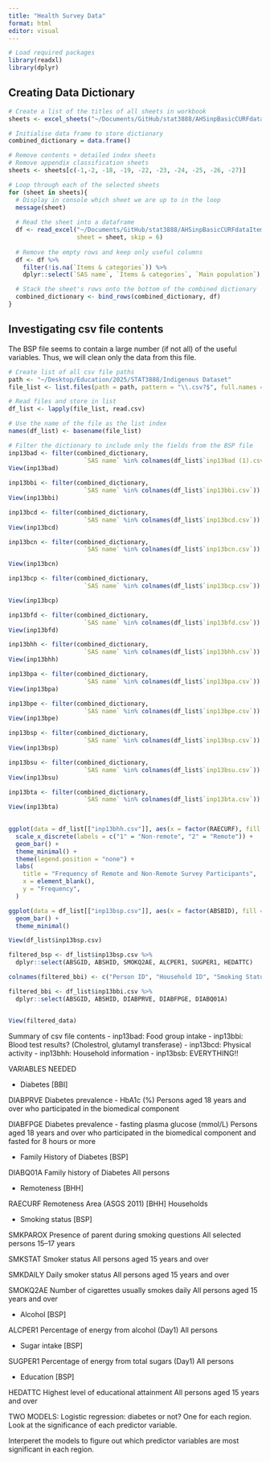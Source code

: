 ```yaml
---
title: "Health Survey Data"
format: html
editor: visual
---
```


```r
# Load required packages
library(readxl)
library(dplyr)
```

## Creating Data Dictionary

```r
# Create a list of the titles of all sheets in workbook
sheets <- excel_sheets("~/Documents/GitHub/stat3888/AHSinpBasicCURFdataItemList-2.xls")

# Initialise data frame to store dictionary
combined_dictionary = data.frame()

# Remove contents + detailed index sheets
# Remove appendix classification sheets
sheets <- sheets[c(-1,-2, -18, -19, -22, -23, -24, -25, -26, -27)] 

# Loop through each of the selected sheets
for (sheet in sheets){
  # Display in console which sheet we are up to in the loop
  message(sheet)
  
  # Read the sheet into a dataframe
  df <- read_excel("~/Documents/GitHub/stat3888/AHSinpBasicCURFdataItemList-2.xls",
                   sheet = sheet, skip = 6)
  
  # Remove the empty rows and keep only useful columns
  df <- df %>%
    filter(!is.na(`Items & categories`)) %>%
    dplyr::select(`SAS name`, `Items & categories`, `Main population`)

  # Stack the sheet's rows onto the bottom of the combined dictionary
  combined_dictionary <- bind_rows(combined_dictionary, df)
}

```

## Investigating csv file contents

The BSP file seems to contain a large number (if not all) of the useful variables. Thus, we will clean only the data from this file.

```r
# Create list of all csv file paths
path <- "~/Desktop/Education/2025/STAT3888/Indigenous Dataset"
file_list <- list.files(path = path, pattern = "\\.csv?$", full.names = TRUE)

# Read files and store in list
df_list <- lapply(file_list, read.csv)

# Use the name of the file as the list index
names(df_list) <- basename(file_list)

# Filter the dictionary to include only the fields from the BSP file
inp13bad <- filter(combined_dictionary, 
                     `SAS name` %in% colnames(df_list$`inp13bad (1).csv`))
View(inp13bad)
                   
inp13bbi <- filter(combined_dictionary, 
                     `SAS name` %in% colnames(df_list$`inp13bbi.csv`))
View(inp13bbi)

inp13bcd <- filter(combined_dictionary, 
                     `SAS name` %in% colnames(df_list$`inp13bcd.csv`))
View(inp13bcd)

inp13bcn <- filter(combined_dictionary, 
                     `SAS name` %in% colnames(df_list$`inp13bcn.csv`))

View(inp13bcn)

inp13bcp <- filter(combined_dictionary, 
                     `SAS name` %in% colnames(df_list$`inp13bcp.csv`))

View(inp13bcp)

inp13bfd <- filter(combined_dictionary, 
                     `SAS name` %in% colnames(df_list$`inp13bfd.csv`))
View(inp13bfd)

inp13bhh <- filter(combined_dictionary, 
                     `SAS name` %in% colnames(df_list$`inp13bhh.csv`))
View(inp13bhh)

inp13bpa <- filter(combined_dictionary, 
                     `SAS name` %in% colnames(df_list$`inp13bpa.csv`))
View(inp13bpa)

inp13bpe <- filter(combined_dictionary, 
                     `SAS name` %in% colnames(df_list$`inp13bpe.csv`))
View(inp13bpe)

inp13bsp <- filter(combined_dictionary, 
                     `SAS name` %in% colnames(df_list$`inp13bsp.csv`))
View(inp13bsp)

inp13bsu <- filter(combined_dictionary, 
                     `SAS name` %in% colnames(df_list$`inp13bsu.csv`))
View(inp13bsu)

inp13bta <- filter(combined_dictionary, 
                     `SAS name` %in% colnames(df_list$`inp13bta.csv`))
View(inp13bta)
                   
```

```r

ggplot(data = df_list[["inp13bhh.csv"]], aes(x = factor(RAECURF), fill = factor(RAECURF))) +
  scale_x_discrete(labels = c("1" = "Non-remote", "2" = "Remote")) +
  geom_bar() +
  theme_minimal() +
  theme(legend.position = "none") +
  labs(
    title = "Frequency of Remote and Non-Remote Survey Participants",
    x = element_blank(),
    y = "Frequency",
  )

ggplot(data = df_list[["inp13bsp.csv"]], aes(x = factor(ABSBID), fill = factor(ABSBID))) +
  geom_bar() +
  theme_minimal()

View(df_list$inp13bsp.csv)
```

```r
filtered_bsp <- df_list$inp13bsp.csv %>%
  dplyr::select(ABSGID, ABSHID, SMOKQ2AE, ALCPER1, SUGPER1, HEDATTC)

colnames(filtered_bbi) <- c("Person ID", "Household ID", "Smoking Status")

filtered_bbi <- df_list$inp13bbi.csv %>%
  dplyr::select(ABSGID, ABSHID, DIABPRVE, DIABFPGE, DIABQ01A)


View(filtered_data)

```

Summary of csv file contents
- inp13bad: Food group intake
- inp13bbi: Blood test results? (Cholestrol, glutamyl transferase)
- inp13bcd: Physical activity
- inp13bhh: Household information
- inp13bsb: EVERYTHING!!


VARIABLES NEEDED

- Diabetes [BBI]

DIABPRVE
Diabetes prevalence - HbA1c (%)
Persons aged 18 years and over who participated in the biomedical component

DIABFPGE
Diabetes prevalence - fasting plasma glucose (mmol/L)
Persons aged 18 years and over who participated in the biomedical component and fasted for 8 hours or more

- Family History of Diabetes [BSP]

DIABQ01A
Family history of Diabetes
All persons

- Remoteness [BHH]

RAECURF
Remoteness Area (ASGS 2011) [BHH]
Households


- Smoking status [BSP]

SMKPAROX
Presence of parent during smoking questions
All selected persons 15–17 years

SMKSTAT
Smoker status
All persons aged 15 years and over

SMKDAILY
Daily smoker status
All persons aged 15 years and over

SMOKQ2AE
Number of cigarettes usually smokes daily
All persons aged 15 years and over


- Alcohol [BSP]

ALCPER1
Percentage of energy from alcohol (Day1)
All persons


- Sugar intake [BSP]

SUGPER1
Percentage of energy from total sugars (Day1)
All persons

- Education [BSP]
	
HEDATTC
Highest level of educational attainment
All persons aged 15 years and over



TWO MODELS:
Logistic regression: diabetes or not? One for each region. Look at the significance of each predictor variable.

Interperet the models to figure out which predictor variables are most significant in each region. 


